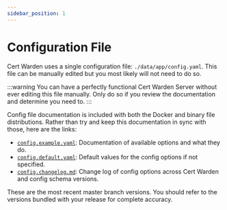 ```yaml
---
sidebar_position: 1
---
```


# Configuration File

Cert Warden uses a single configuration file: `./data/app/config.yaml`. This file 
can be manually edited but you most likely will not need to do so.

:::warning
You can have a perfectly functional Cert Warden Server without ever editing this 
file manually. Only do so if you review the documentation and determine 
you need to.
:::

Config file documentation is included with both the Docker and binary 
file distributions. Rather than try and keep this documentation in sync 
with those, here are the links:

- [`config.example.yaml`](https://github.com/gregtwallace/certwarden-backend/blob/master/config.example.yaml): 
  Documentation of available options and what they do.
- [`config.default.yaml`](https://github.com/gregtwallace/certwarden-backend/blob/master/config.default.yaml):
  Default values for the config options if not specified.
- [`config.changelog.md`](https://github.com/gregtwallace/certwarden-backend/blob/master/config.changelog.md):
  Change log of config options across Cert Warden and config schema versions.

These are the most recent master branch versions. You should refer to 
the versions bundled with your release for complete accuracy.



<DocCardList />
